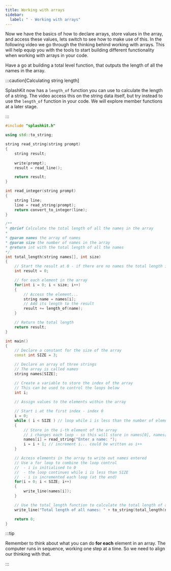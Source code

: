 ```yaml
---
title: Working with arrays
sidebar:
  label: " - Working with arrays"
---
```


Now we have the basics of how to declare arrays, store values in the array, and access these values, lets switch to see how to make use of this. In the following video we go through the thinking behind working with arrays. This will help equip you with the tools to start building different functionality when working with arrays in your code. 

<div class="not-content">
  <YouTube id="sfV1UFzdmu0" params="fs=1&modestbranding=1&rel=0"/>
</div>

Have a go at building a total level function, that outputs the length of all the names in the array.

:::caution[Calculating string length]

SplashKit now has a `length_of` function you can use to calculate the length of a string. The video access this on the string data itself, but try instead to use the `length_of` function in your code. We will explore member functions at a later stage.

:::

<Accordion>
  <AccordionItem
    header="Code to calculate total length"
  >

  ```cpp {3,22-45,82-83}
  #include "splashkit.h"

  using std::to_string;

  string read_string(string prompt)
  {
      string result;
      
      write(prompt);
      result = read_line();

      return result;
  }

  int read_integer(string prompt)
  {
      string line;
      line = read_string(prompt);
      return convert_to_integer(line);
  }

  /**
  * @brief Calculate the total length of all the names in the array
  * 
  * @param names the array of names
  * @param size the number of names in the array
  * @return int with the total length of all the names
  */
  int total_length(string names[], int size)
  {
      // Start the result at 0 - if there are no names the total length is 0
      int result = 0;

      // for each element in the array
      for(int i = 0; i < size; i++)
      {
          // Access the element...
          string name = names[i];
          // Add its length to the result
          result += length_of(name);
      }

      // Return the total length
      return result;
  }

  int main()
  {
      // Declare a constant for the size of the array
      const int SIZE = 3;

      // Declare an array of three strings
      // The array is called names
      string names[SIZE];

      // Create a variable to store the index of the array
      // This can be used to control the loops below
      int i;
      
      // Assign values to the elements within the array

      // Start i at the first index - index 0
      i = 0;
      while ( i < SIZE ) // loop while i is less than the number of elements
      {
          // Store in the i-th element of the array
          // i changes each loop - so this will store in names[0], names[1], ...
          names[i] = read_string("Enter a name: ");
          i = i + 1; // increment i... could be written as i++
      }

      // Access elements in the array to write out names entered
      // Use a for loop to combine the loop control
      //  - i is initialised to 0
      //  - the loop continues while i is less than SIZE
      //  - i is incremented each loop (at the end)
      for(i = 0; i < SIZE; i++)
      {
          write_line(names[i]);
      }

      // Use the total_length function to calculate the total length of all the names
      write_line("Total length of all names: " + to_string(total_length(names, SIZE)));

      return 0;
  }
  ```

  </AccordionItem>
</Accordion>

:::tip

Remember to think about what you can do **for each** element in an array. The computer runs in sequence, working one step at a time. So we need to align our thinking with that.

:::